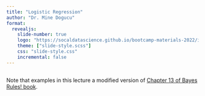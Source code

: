 ```yaml
---
title: "Logistic Regression"
author: "Dr. Mine Dogucu"
format: 
  revealjs:
    slide-number: true
    logo: "https://socaldatascience.github.io/bootcamp-materials-2022/img/socalds-logo.png"
    theme: ["slide-style.scss"]
    css: "slide-style.css"
    incremental: false
---
```


##

Note that examples in this lecture a modified version of [Chapter 13 of Bayes Rules! book](https://www.bayesrulesbook.com/chapter-13.html).



